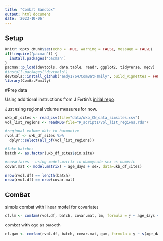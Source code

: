 ```yaml
---
title: "Combat Sandbox"
output: html_document
date: '2023-10-06'
---
```


## Setup


```r
knitr::opts_chunk$set(echo = TRUE, warning = FALSE, message = FALSE)
if(!require('pacman')) {
  install.packages('pacman')
}
pacman::p_load(devtools, data.table, readr, ggplot2, tidyverse, mgcv)
#install.packages("devtools")
devtools::install_github("andy1764/ComBatFamily", build_vignettes = FALSE) #per discussion with Andrew, sent vignettes separately
library(ComBatFamily)
```


#Prep data

Using additional instructions from J Fortin's [initial repo](https://github.com/Jfortin1/neuroCombat_Rpackage/tree/2ccab2b42c59163717f012c70a54d20e8757b1c7). 

Just using regional volume measures for now.

```r
ukb_df_sites <- read_csv(file="data/ukb_CN_data_simsites.csv")
vol_list_regions <- readRDS(file="R_scripts/Vol_list_regions.rds")
```

```r
#regional volume data to harmonize
rvol.df <- ukb_df_sites %>%
  dplyr::select(all_of(vol_list_regions))

#fake batches
batch <- as.factor(ukb_df_sites$sim.site)

#covariates - using model.matrix to dummycode sex as numeric
covar.mat <- model.matrix( ~ age_days + sex, data=ukb_df_sites)

nrow(rvol.df) == length(batch)
nrow(rvol.df) == nrow(covar.mat)
```

## ComBat

simple combat with linear model for covariates
```r
cf.lm <- comfam(rvol.df, batch, covar.mat, lm, formula = y ~ age_days + sexMale)
```


combat with age as smooth
```r
cf.gam <- comfam(rvol.df, batch, covar.mat, gam, formula = y ~ s(age_days) + sexMale)
```

